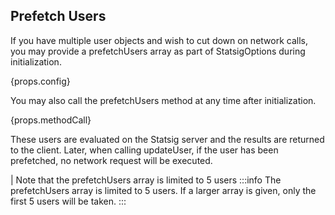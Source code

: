 ## Prefetch Users

If you have multiple user objects and wish to cut down on network calls, you may provide a prefetchUsers array as part of StatsigOptions during initialization.

<div>{props.config}</div>

You may also call the prefetchUsers method at any time after initialization.

<div>{props.methodCall}</div>

These users are evaluated on the Statsig server and the results are returned to the client.
Later, when calling updateUser, if the user has been prefetched, no network request will be executed.

| Note that the prefetchUsers array is limited to 5 users
:::info
The prefetchUsers array is limited to 5 users. If a larger array is given, only the first 5 users will be taken.
:::
